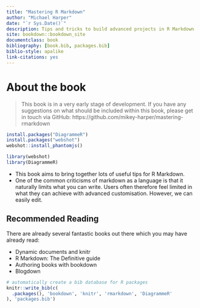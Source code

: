 ```yaml
--- 
title: "Mastering R Markdown"
author: "Michael Harper"
date: "`r Sys.Date()`"
description: Tips and tricks to build advanced projects in R Markdown
site: bookdown::bookdown_site
documentclass: book
bibliography: [book.bib, packages.bib]
biblio-style: apalike
link-citations: yes
---
```


# About the book

> This book is in a very early stage of development. If you have any suggestions on what should be included within this book, please get in touch via GitHub: https://github.com/mikey-harper/mastering-rmarkdown

```r
install.packages("DiagrammeR")
install.packages("webshot")
webshot::install_phantomjs()

library(webshot)
library(DiagrammeR)
```

- This book aims to bring together lots of useful tips for R Markdown.
- One of the common criticisms of markdown as a language is that it naturally limits what you can write. Users often therefore feel limited in what they can achieve with advanced customisation. However, we can easily edit.

## Recommended Reading

There are already several fantastic books out there which you may have already read:

- Dynamic documents and knitr
- R Markdown: The Definitive guide
- Authoring books with bookdown
- Blogdown


```r
# automatically create a bib database for R packages
knitr::write_bib(c(
  .packages(), 'bookdown', 'knitr', 'rmarkdown', 'DiagrammeR'
), 'packages.bib')
```


